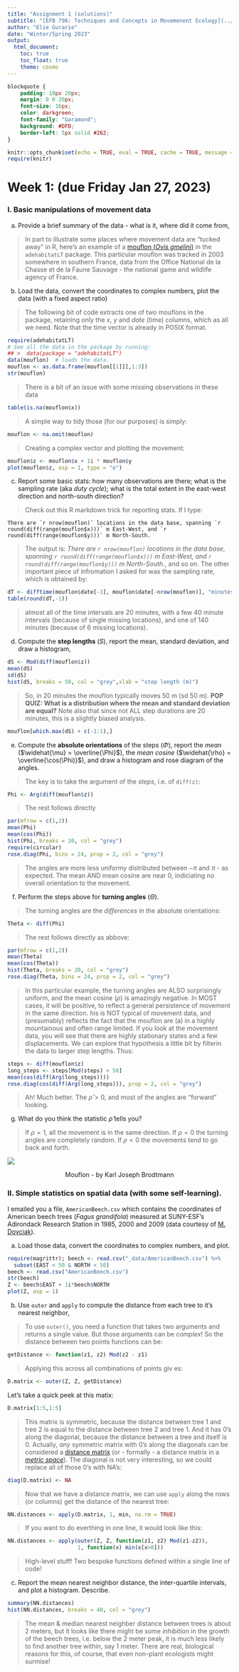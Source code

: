 ```yaml
---
title: "Assignment 1 (solutions)"
subtitle: "[EFB 796: Techniques and Concepts in Movemenent Ecology](../index.html)" 
author: "Elie Gurarie"
date: "Winter/Spring 2023"
output: 
  html_document:
    toc: true
    toc_float: true
    theme: cosmo
---
```


```css
blockquote {
    padding: 10px 20px;
    margin: 0 0 20px;
    font-size: 16px;
    color: darkgreen;
    font-family: "Garamond";
    background: #DFD;
    border-left: 5px solid #262; 
}
```

```r
knitr::opts_chunk$set(echo = TRUE, eval = TRUE, cache = TRUE, message = FALSE, warning = FALSE)
require(knitr)
```

# Week 1: (due Friday Jan 27, 2023)

### I. Basic manipulations of movement data

a. Provide a brief summary of the data - what is it, where did it come from, 


> In part to illustrate some places where movement data are "tucked away" in R, here's an example of a [mouflon (*Ovis gmelini*)](https://en.wikipedia.org/wiki/Mouflon) in the `adehabitatLT` package. This particular mouflon was tracked in 2003 somewhere in southern France, data from the Office National de la Chasse et de la Faune Sauvage - the national game and wildlife agency of France. 
</font>

b.  Load the data, convert the coordinates to complex numbers, plot the data (with a fixed aspect ratio)

> The following bit of code extracts one of two mouflons in the package, retaining only the *x*, *y* and *date* (time) columns, which as all we need.  Note that the time vector is already in POSIX format. 

```r
require(adehabitatLT)
# See all the data in the package by running:
## >  data(package = "adehabitatLT")
data(mouflon)  # loads the data.  
mouflon <- as.data.frame(mouflon[[1]][,1:3])
str(mouflon)
```

> There is a bit of an issue with some missing observations in these data

```r
table(is.na(mouflon$x))
```

> A simple way to tidy those (for our purposes) is simply:

```r
mouflon <- na.omit(mouflon)
```



> Creating a complex vector and plotting the movement:

```r
mouflon$z <- mouflon$x + 1i * mouflon$y
plot(mouflon$z, asp = 1, type = "o")
```

c.  Report some basic stats: how many observations are there; what is the sampling rate (aka *duty cycle*); what is the total extent in the east-west direction and north-south direction?

> Check out this R markdown trick for reporting stats.  If I type:

```eval
There are `r nrow(mouflon)` locations in the data base, spanning `r round(diff(range(mouflon$x)))` m East-West, and `r round(diff(range(mouflon$y)))` m North-South. 
```

> The output is: *There are `r nrow(mouflon)` locations in the data base, spanning `r round(diff(range(mouflon$x)))` m East-West, and `r round(diff(range(mouflon$y)))` m North-South.*, and so on.  The other important piece of infromation I asked for was the sampling rate, which is obtained by:

```r
dT <- difftime(mouflon$date[-1], mouflon$date[-nrow(mouflon)], "minutes")
table(round(dT,-1))
```

> almost all of the time intervals are 20 minutes, with a few 40 minute intervals (because of single missing locations), and one of 140 minutes (because of 6 missing locations). 

d.  Compute the **step lengths** ($S$), report the mean, standard deviation, and draw a histogram,

```r
dS <- Mod(diff(mouflon$z))
mean(dS)
sd(dS)
hist(dS, breaks = 50, col = "grey",xlab = "step length (m)")
```

> So, in 20 minutes the mouflon typically moves 50 m (sd 50 m).  **POP QUIZ: What is a distribution where the mean and standard deviation are equal?**  Note also that since not ALL step durations are 20 minutes, this is a slightly biased analysis.

```r
mouflon[which.max(dS) + c(-1:1),]
```





e.  Compute the **absolute orientations** of the steps ($\Phi$), report the *mean* ($\widehat{\mu} = \overline{\Phi}$), the *mean cosine* ($\widehat{\rho} = \overline{\cos(\Phi)}$), and draw a histogram and rose diagram of the angles.

> The key is to take the argument of the *steps*, i.e. of `diff(z)`:

```r
Phi <- Arg(diff(mouflon$z))
```

> The rest follows directly

```r
par(mfrow = c(1,2))
mean(Phi)
mean(cos(Phi))
hist(Phi, breaks = 20, col = "grey")
require(circular)
rose.diag(Phi, bins = 24, prop = 2, col = "grey")
```

> The angles are more less uniformy distributed between $-\pi$ and $\pi$ - as expected. The mean AND mean cosine are near 0, indiciating no overall orientation to the movement. 

f.  Perform the steps above for **turning angles** ($\Theta$).

> The turning angles are the *differences* in the absolute orientations: 

```r
Theta <- diff(Phi)
```

> The rest follows directly as abbove:

```r
par(mfrow = c(1,2))
mean(Theta)
mean(cos(Theta))
hist(Theta, breaks = 20, col = "grey")
rose.diag(Theta, bins = 24, prop = 2, col = "grey")
```

> In this particular example, the turning angles are ALSO surprisingly uniform, and the mean cosine ($\rho$) is amazingly negative.  In MOST cases, it will be positive, to reflect a general persistence of movement in the same direction.  his is NOT typical of movement data, and (presumably) reflects the fact that the mouflon are (a) in a highly mountainous and often range limited.  If you look at the movement data, you will see that there are highly stationary states and a few displacements.  We can explore that hypothesis a little bit by filterin the data to larger step lengths.  Thus:

```r
steps <- diff(mouflon$z)
long_steps <- steps[Mod(steps) > 50]
mean(cos(diff(Arg(long_steps))))
rose.diag(cos(diff(Arg(long_steps))), prop = 2, col = "grey")
```

> Ah!  Much better. The $\widehat{\rho} > 0$, and most of the angles are "forward" looking. 

g.  What do you think the statistic $\widehat{\rho}$ tells you?

> If $\rho = 1$, all the movement is in the same direction.  If $\rho = 0$ the turning angles are completely random.  If $\rho < 0$ the movements tend to go back and forth. 

![](https://www.art-prints-on-demand.com/kunst/karljoseph_brodtmann/Mouflon.jpg)

<center>Mouflon - by Karl Joseph Brodtmann</center>


### II. Simple statistics on spatial data (with some self-learning).

I emailed you a file, `AmericanBeech.csv` which contains the coordinates of American beech trees (*Fagus grandifola*) measured at SUNY-ESF's Adirondack Research Station in 1985, 2000 and 2009 (data courtesy of [M. Dovciak](https://www.esf.edu/faculty/dovciak/)).

(a) Load those data, convert the coordinates to complex numbers, and plot.

```r
require(magrittr); beech <- read.csv("_data/AmericanBeech.csv") %>% 
  subset(EAST < 50 & NORTH < 50)
beech <- read.csv("AmericanBeech.csv")
str(beech)
Z <- beech$EAST + 1i*beech$NORTH
plot(Z, asp = 1)
```

(b) Use `outer` and `apply` to compute the distance from each tree to it's nearest neighbor,

> To use `outer()`, you need a function that takes two arguments and returns a single value.  But those arguments can be *complex*!  So the distance between two points functions can be:

```r
getDistance <- function(z1, z2) Mod(z2 - z1)
```

> Applying this across all combinations of points giv es:

```r
D.matrix <- outer(Z, Z, getDistance)
```

Let's take a quick peek at this matix:

```r
D.matrix[1:5,1:5]
```

> This matrix is symmetric, because the distance between tree 1 and tree 2 is equal to the distance between tree 2 and tree 1.  And it has 0's along the diagonal, because the distance between a tree and itself is 0.  Actually, *any* symmetric matrix with 0's along the diagonals can be considered a  [distance matrix](https://en.wikipedia.org/wiki/Distance_matrix) (or - formally - a distance matrix in a [*metric space*](https://en.wikipedia.org/wiki/Metric_space)). The diagonal is not very interesting, so we could replace all of those 0's with NA's:

```r
diag(D.matrix) <- NA
```

> Now that we have a distance matrix, we can use `apply` along the rows (or columns) get the distance of the nearest tree:

```r
NN.distances <- apply(D.matrix, 1, min, na.rm = TRUE)
```

> If you want to do everthing in one line, it would look like this:

```r
NN.distances <- apply(outer(Z, Z, function(z1, z2) Mod(z1-z2)), 
                      1, function(x) min(x[x>0]))
```

> High-level stuff!  Two bespoke functions defined within a single line of code!

(c) Report the mean nearest neighbor distance, the inter-quartile intervals, and plot a histogram. Describe.

```r
summary(NN.distances)
hist(NN.distances, breaks = 40, col = "grey")
```

>  The mean & median nearest neighber distance between trees is about 2 meters, but it looks like there might be some *inhibition* in the growth of the beech trees, i.e. below the 2 meter peak, it is much less likely to find another tree within, say 1 meter.  There are real, biological  reasons for this, of course, that even non-plant ecologists might surmise!  

